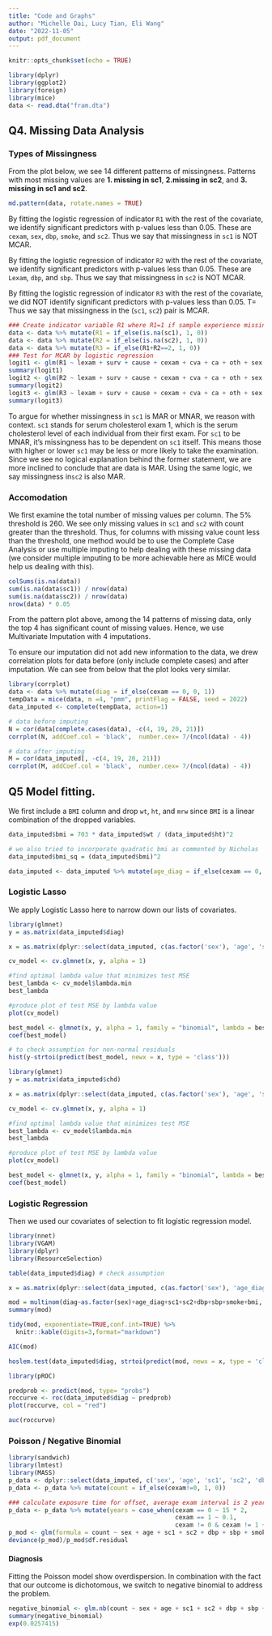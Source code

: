 ```yaml
---
title: "Code and Graphs"
author: "Michelle Dai, Lucy Tian, Eli Wang"
date: "2022-11-05"
output: pdf_document
---
```


```r
knitr::opts_chunk$set(echo = TRUE)
```
```r
library(dplyr)
library(ggplot2)
library(foreign)
library(mice)
data <- read.dta("fram.dta")
```

## Q4. Missing Data Analysis

### Types of Missingness

From the plot below, we see 14 different patterns of missingness. Patterns with most missing values are $\textbf{1. missing in sc1}$,  $\textbf{2.missing in sc2}$, and $\textbf{3. missing in sc1 and sc2}$. 

```r
md.pattern(data, rotate.names = TRUE)
```

By fitting the logistic regression of indicator `R1` with the rest of the covariate, we identify significant predictors with p-values less than 0.05. These are `cexam`, `sex`, `dbp`, `smoke`, and `sc2`. Thus we say that missingness in `sc1` is NOT MCAR. 


By fitting the logistic regression of indicator `R2` with the rest of the covariate, we identify significant predictors with p-values less than 0.05. These are `Lexam`, `dbp`, and `sbp`. Thus we say that missingness in `sc2` is NOT MCAR. 


By fitting the logistic regression of indicator `R3` with the rest of the covariate, we did NOT identify significant predictors with p-values less than 0.05. T= Thus we say that missingness in the (`sc1`, `sc2`) pair is MCAR. 


```r
### Create indicator variable R1 where R1=1 if sample experience missingness in sc1
data <- data %>% mutate(R1 = if_else(is.na(sc1), 1, 0))
data <- data %>% mutate(R2 = if_else(is.na(sc2), 1, 0))
data <- data %>% mutate(R3 = if_else(R1+R2==2, 1, 0))
### Test for MCAR by logistic regression
logit1 <- glm(R1 ~ lexam + surv + cause + cexam + cva + ca + oth + sex + age + dbp + sbp + ht + wt + mrw + smoke +sc2, data = data, family = "binomial")
summary(logit1)
logit2 <- glm(R2 ~ lexam + surv + cause + cexam + cva + ca + oth + sex + age + dbp + sbp + ht + wt + mrw + smoke +sc1, data = data, family = "binomial")
summary(logit2)
logit3 <- glm(R3 ~ lexam + surv + cause + cexam + cva + ca + oth + sex + age + dbp + sbp + ht + wt + mrw + smoke, data = data, family = "binomial")
summary(logit3)
```

To argue for whether missingness in `sc1` is MAR or MNAR, we reason with context. `sc1` stands for serum cholesterol exam 1, which is the serum cholesterol level of each individual from their first exam.  For `sc1` to be MNAR, it's missingness has to be dependent on `sc1` itself. This means those with higher or lower `sc1` may be less or more likely to take the examination. Since we see no logical explanation behind the former statement, we are more inclined to conclude that are data is MAR. Using the same logic, we say missingness in`sc2` is also MAR.

### Accomodation

We first examine the total number of missing values per column. The 5% threshold is 260. We see only missing values in `sc1` and `sc2` with count greater than the threshold. Thus, for columns with missing value count less than the threshold, one method would be to use the Complete Case Analysis or use multiple imputing to help dealing with these missing data (we consider multiple imputing to be more achievable here as MICE would help us dealing with this).

```r
colSums(is.na(data))
sum(is.na(data$sc1)) / nrow(data)
sum(is.na(data$sc2)) / nrow(data)
nrow(data) * 0.05
```

From the pattern plot above, among the 14 patterns of missing data, only the top 4 has significant count of missing values. Hence, we use Multivariate Imputation with 4 imputations.

To ensure our imputation did not add new information to the data, we drew correlation plots for data before (only include complete cases) and after imputation. We can see from below that the plot looks very similar.

```r
library(corrplot)
data <- data %>% mutate(diag = if_else(cexam == 0, 0, 1))
tempData = mice(data, m =4, "pmm", printFlag = FALSE, seed = 2022)
data_imputed <- complete(tempData, action=1)
```

```r
# data before imputing
N = cor(data[complete.cases(data), -c(4, 19, 20, 21)])
corrplot(N, addCoef.col = 'black',  number.cex= 7/(ncol(data) - 4))

# data after imputing
M = cor(data_imputed[, -c(4, 19, 20, 21)])
corrplot(M, addCoef.col = 'black',  number.cex= 7/(ncol(data) - 4))
```

## Q5 Model fitting.

We first include a `BMI` column and drop `wt`, `ht`, and `mrw` since `BMI` is a linear combination of the dropped variables.

```r
data_imputed$bmi = 703 * data_imputed$wt / (data_imputed$ht)^2

# we also tried to incorporate quadratic bmi as commented by Nicholas
data_imputed$bmi_sq = (data_imputed$bmi)^2

data_imputed <- data_imputed %>% mutate(age_diag = if_else(cexam == 0, age+2*15, age+2*(cexam-1)))
```

### Logistic Lasso

We apply Logistic Lasso here to narrow down our lists of covariates.

```r
library(glmnet)
y = as.matrix(data_imputed$diag)

x = as.matrix(dplyr::select(data_imputed, c(as.factor('sex'), 'age', 'sc1', 'sc2', 'dbp', 'sbp', 'smoke', 'bmi', 'bmi_sq')))

cv_model <- cv.glmnet(x, y, alpha = 1)

#find optimal lambda value that minimizes test MSE
best_lambda <- cv_model$lambda.min
best_lambda

#produce plot of test MSE by lambda value
plot(cv_model) 

best_model <- glmnet(x, y, alpha = 1, family = "binomial", lambda = best_lambda)
coef(best_model)

# to check assumption for non-normal residuals
hist(y-strtoi(predict(best_model, newx = x, type = 'class')))
```


```r
library(glmnet)
y = as.matrix(data_imputed$chd)

x = as.matrix(dplyr::select(data_imputed, c(as.factor('sex'), 'age', 'sc1', 'sc2', 'dbp', 'sbp', 'smoke', 'bmi', 'bmi_sq')))

cv_model <- cv.glmnet(x, y, alpha = 1)

#find optimal lambda value that minimizes test MSE
best_lambda <- cv_model$lambda.min
best_lambda

#produce plot of test MSE by lambda value
plot(cv_model) 

best_model <- glmnet(x, y, alpha = 1, family = "binomial", lambda = best_lambda)
coef(best_model)
```

### Logistic Regression

Then we used our covariates of selection to fit logistic regression model.

```r
library(nnet)
library(VGAM)
library(dplyr)
library(ResourceSelection)

table(data_imputed$diag) # check assumption

x = as.matrix(dplyr::select(data_imputed, c(as.factor('sex'), 'age_diag', 'sc1', 'sc2', 'dbp', 'sbp', 'smoke', 'bmi')))

mod = multinom(diag~as.factor(sex)+age_diag+sc1+sc2+dbp+sbp+smoke+bmi, data = data_imputed, family = "binomial")
summary(mod)

tidy(mod, exponentiate=TRUE,conf.int=TRUE) %>%
  knitr::kable(digits=3,format="markdown")

AIC(mod)

hoslem.test(data_imputed$diag, strtoi(predict(mod, newx = x, type = 'class')), g=7)

library(pROC)

predprob <- predict(mod, type= "probs")
roccurve <- roc(data_imputed$diag ~ predprob)
plot(roccurve, col = "red")

auc(roccurve)
```


### Poisson / Negative Binomial


```r
library(sandwich)
library(lmtest)
library(MASS)
p_data <- dplyr::select(data_imputed, c('sex', 'age', 'sc1', 'sc2', 'dbp', 'sbp', 'smoke', 'bmi','cexam', 'bmi_sq'))
p_data <- p_data %>% mutate(count = if_else(cexam!=0, 1, 0))

### calculate exposure time for offset, average exam interval is 2 years
p_data <- p_data %>% mutate(years = case_when(cexam == 0 ~ 15 * 2,
                                              cexam == 1 ~ 0.1,
                                              cexam != 0 & cexam != 1 ~ (cexam -1) * 2))
p_mod <- glm(formula = count ~ sex + age + sc1 + sc2 + dbp + sbp + smoke + bmi + offset(years), data= p_data, family=poisson())
deviance(p_mod)/p_mod$df.residual
```

#### Diagnosis

Fitting the Poisson model show overdispersion. In combination with the fact that our outcome is dichotomous, we switch to negative binomial to address the problem.

```r
negative_binomial <- glm.nb(count ~ sex + age + sc1 + sc2 + dbp + sbp + smoke + bmi, data = p_data)
summary(negative_binomial)
exp(0.0257415)
```

